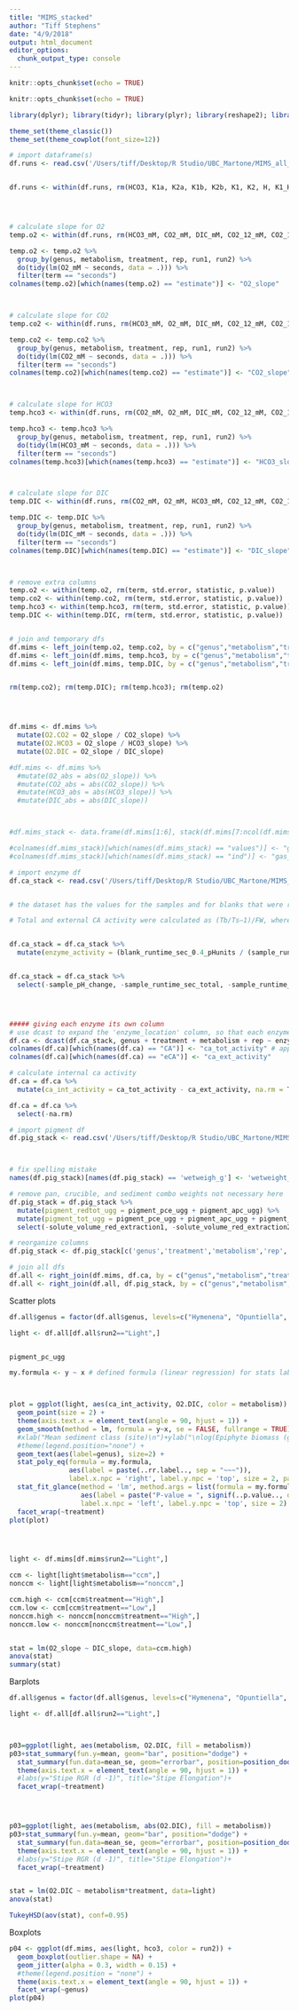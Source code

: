 ```yaml
---
title: "MIMS_stacked"
author: "Tiff Stephens"
date: "4/9/2018"
output: html_document
editor_options: 
  chunk_output_type: console
---
```


```r
knitr::opts_chunk$set(echo = TRUE)
```


```r
knitr::opts_chunk$set(echo = TRUE)

library(dplyr); library(tidyr); library(plyr); library(reshape2); library(lubridate); library(ggplot2); library(DT); library(leaflet); library(htmlwidgets); library(htmltools); library(shiny); library(mapview); library(sp); library(sf); library(knitr); library(cowplot); library(ggpmisc); library(broom)

theme_set(theme_classic())
theme_set(theme_cowplot(font_size=12)) 
```

\mims \cleaning \stacked
```r
# import dataframe(s)
df.runs <- read.csv('/Users/tiff/Desktop/R Studio/UBC_Martone/MIMS_all_b.csv', stringsAsFactors = FALSE, header = TRUE)


df.runs <- within(df.runs, rm(HCO3, K1a, K2a, K1b, K2b, K1, K2, H, K1_HCO3, K2_HCO3))




# calculate slope for O2
temp.o2 <- within(df.runs, rm(HCO3_mM, CO2_mM, DIC_mM, CO2_12_mM, CO2_13_mM, salinity, temperature, pH))

temp.o2 <- temp.o2 %>%
  group_by(genus, metabolism, treatment, rep, run1, run2) %>%
  do(tidy(lm(O2_mM ~ seconds, data = .))) %>%
  filter(term == "seconds")
colnames(temp.o2)[which(names(temp.o2) == "estimate")] <- "O2_slope"



# calculate slope for CO2
temp.co2 <- within(df.runs, rm(HCO3_mM, O2_mM, DIC_mM, CO2_12_mM, CO2_13_mM, salinity, temperature, pH))

temp.co2 <- temp.co2 %>%
  group_by(genus, metabolism, treatment, rep, run1, run2) %>%
  do(tidy(lm(CO2_mM ~ seconds, data = .))) %>%
  filter(term == "seconds")
colnames(temp.co2)[which(names(temp.co2) == "estimate")] <- "CO2_slope"



# calculate slope for HCO3
temp.hco3 <- within(df.runs, rm(CO2_mM, O2_mM, DIC_mM, CO2_12_mM, CO2_13_mM, salinity, temperature, pH))

temp.hco3 <- temp.hco3 %>%
  group_by(genus, metabolism, treatment, rep, run1, run2) %>%
  do(tidy(lm(HCO3_mM ~ seconds, data = .))) %>%
  filter(term == "seconds")
colnames(temp.hco3)[which(names(temp.hco3) == "estimate")] <- "HCO3_slope"



# calculate slope for DIC
temp.DIC <- within(df.runs, rm(CO2_mM, O2_mM, HCO3_mM, CO2_12_mM, CO2_13_mM, salinity, temperature, pH))

temp.DIC <- temp.DIC %>%
  group_by(genus, metabolism, treatment, rep, run1, run2) %>%
  do(tidy(lm(DIC_mM ~ seconds, data = .))) %>%
  filter(term == "seconds")
colnames(temp.DIC)[which(names(temp.DIC) == "estimate")] <- "DIC_slope"



# remove extra columns
temp.o2 <- within(temp.o2, rm(term, std.error, statistic, p.value))
temp.co2 <- within(temp.co2, rm(term, std.error, statistic, p.value))
temp.hco3 <- within(temp.hco3, rm(term, std.error, statistic, p.value))
temp.DIC <- within(temp.DIC, rm(term, std.error, statistic, p.value))


# join and temporary dfs
df.mims <- left_join(temp.o2, temp.co2, by = c("genus","metabolism","treatment","rep","run1","run2"))
df.mims <- left_join(df.mims, temp.hco3, by = c("genus","metabolism","treatment","rep","run1","run2"))
df.mims <- left_join(df.mims, temp.DIC, by = c("genus","metabolism","treatment","rep","run1","run2"))


rm(temp.co2); rm(temp.DIC); rm(temp.hco3); rm(temp.o2)




df.mims <- df.mims %>% 
  mutate(O2.CO2 = O2_slope / CO2_slope) %>%
  mutate(O2.HCO3 = O2_slope / HCO3_slope) %>% 
  mutate(O2.DIC = O2_slope / DIC_slope)

```


\hmm
```r

#df.mims <- df.mims %>% 
  #mutate(O2_abs = abs(O2_slope)) %>% 
  #mutate(CO2_abs = abs(CO2_slope)) %>% 
  #mutate(HCO3_abs = abs(HCO3_slope)) %>% 
  #mutate(DIC_abs = abs(DIC_slope))



#df.mims_stack <- data.frame(df.mims[1:6], stack(df.mims[7:ncol(df.mims)]))

#colnames(df.mims_stack)[which(names(df.mims_stack) == "values")] <- "gas_slope"
#colnames(df.mims_stack)[which(names(df.mims_stack) == "ind")] <- "gas_id"
```




\enzymescleaning
```r
# import enzyme df
df.ca_stack <- read.csv('/Users/tiff/Desktop/R Studio/UBC_Martone/MIMS_enzymes.csv', stringsAsFactors = FALSE, header = TRUE)


# the dataset has the values for the samples and for blanks that were run in parallel with the samples. The sample values need to be corrected using the blanks

# Total and external CA activity were calculated as (Tb/Ts–1)/FW, where Tb=the time it took for a blank sample with just assay buffer to drop 0.4 pH units, Ts=the time it took for the algal extract (total) or buffer with an intact thallus (external) to drop 0.4 pH units, and FW=fresh weight of the algae in grams. eCA activity was normalized to the dry weight of the thalli. The iCA activity was calculated by subtracting the eCA from the total CA activity (Hofmann et al. 2013).


df.ca_stack = df.ca_stack %>% 
  mutate(enzyme_activity = (blank_runtime_sec_0.4_pHunits / (sample_runtime_sec_0.4_pHunits - 1)) / dryweight_g, na.rm = TRUE)


df.ca_stack = df.ca_stack %>% 
  select(-sample_pH_change, -sample_runtime_sec_total, -sample_runtime_sec_0.4_pHunits, -sample_pH_units_persecond, -blank_pH_change, -blank_runtime_sec_total, -blank_runtime_sec_0.4_pHunits, -blank_pH_units_persecond, -sample_pH_start, -sample_pH_end, -blank_pH_start, -blank_pH_end, -dryweight_g, -na.rm)




##### giving each enzyme its own column
# use dcast to expand the 'enzyme_location' column, so that each enzyme has it's own column for each variable
df.ca <- dcast(df.ca_stack, genus + treatment + metabolism + rep ~ enzyme_location, na.rm = TRUE) # dcast spread
colnames(df.ca)[which(names(df.ca) == "CA")] <- "ca_tot_activity" # apply unique names
colnames(df.ca)[which(names(df.ca) == "eCA")] <- "ca_ext_activity"

# calculate internal ca activity
df.ca = df.ca %>% 
  mutate(ca_int_activity = ca_tot_activity - ca_ext_activity, na.rm = TRUE)

df.ca = df.ca %>% 
  select(-na.rm)
```


\pigmentcleaning
```r
# import pigment df
df.pig_stack <- read.csv('/Users/tiff/Desktop/R Studio/UBC_Martone/MIMS_pigments.csv', stringsAsFactors = FALSE, header = TRUE)



# fix spelling mistake
names(df.pig_stack)[names(df.pig_stack) == 'wetweigh_g'] <- 'wetweight_g' # rename site columns

# remove pan, crucible, and sediment combo weights not necessary here
df.pig_stack = df.pig_stack %>% 
  mutate(pigment_redtot_ugg = pigment_pce_ugg + pigment_apc_ugg) %>% 
  mutate(pigment_tot_ugg = pigment_pce_ugg + pigment_apc_ugg + pigment_chla_ugg) %>% 
  select(-solute_volume_red_extraction1, -solute_volume_red_extraction2, -solute_volume_green_extraction, -wetweight_g, -wetdry_conversion, -dryweight_g)

# reorganize columns
df.pig_stack <- df.pig_stack[c('genus','treatment','metabolism','rep','pigment_pc_ugg','pigment_pe_ugg','pigment_pce_ugg','pigment_apc_ugg','pigment_chla_ugg','pigment_redtot_ugg','pigment_tot_ugg')]
```


\joinDFs
```r
# join all dfs
df.all <- right_join(df.mims, df.ca, by = c("genus","metabolism","treatment","rep"))
df.all <- right_join(df.all, df.pig_stack, by = c("genus","metabolism","treatment","rep"))
```





Scatter plots
```r
df.all$genus = factor(df.all$genus, levels=c("Hymenena", "Opuntiella", "Plocamium", "Rhodymenia", "Odonthalia", "Osmundea", "Pyropia", "Schizymenia"))

light <- df.all[df.all$run2=="Light",]


pigment_pc_ugg

my.formula <- y ~ x # defined formula (linear regression) for stats labels on plot



plot = ggplot(light, aes(ca_int_activity, O2.DIC, color = metabolism)) +
  geom_point(size = 2) +
  theme(axis.text.x = element_text(angle = 90, hjust = 1)) +
  geom_smooth(method = lm, formula = y~x, se = FALSE, fullrange = TRUE) +
  #xlab("Mean sediment class (site)\n")+ylab("\nlog(Epiphyte biomass (g per plant, DW))") +
  #theme(legend.position="none") +
  geom_text(aes(label=genus), size=2) +
  stat_poly_eq(formula = my.formula, 
               aes(label = paste(..rr.label.., sep = "~~~")), 
               label.x.npc = 'right', label.y.npc = 'top', size = 2, parse = TRUE) +
  stat_fit_glance(method = 'lm', method.args = list(formula = my.formula), geom = 'text',
                  aes(label = paste("P-value = ", signif(..p.value.., digits = 3), sep = "")),
                  label.x.npc = 'left', label.y.npc = 'top', size = 2) +
  facet_wrap(~treatment)
plot(plot)




light <- df.mims[df.mims$run2=="Light",]

ccm <- light[light$metabolism=="ccm",]
nonccm <- light[light$metabolism=="nonccm",]

ccm.high <- ccm[ccm$treatment=="High",]
ccm.low <- ccm[ccm$treatment=="Low",]
nonccm.high <- nonccm[nonccm$treatment=="High",]
nonccm.low <- nonccm[nonccm$treatment=="Low",]


stat = lm(O2_slope ~ DIC_slope, data=ccm.high)
anova(stat)
summary(stat)
```


Barplots
```r
df.all$genus = factor(df.all$genus, levels=c("Hymenena", "Opuntiella", "Plocamium", "Rhodymenia", "Odonthalia", "Osmundea", "Pyropia", "Schizymenia"))

light <- df.all[df.all$run2=="Light",]



p03=ggplot(light, aes(metabolism, O2.DIC, fill = metabolism))
p03+stat_summary(fun.y=mean, geom="bar", position="dodge") +
  stat_summary(fun.data=mean_se, geom="errorbar", position=position_dodge(width=0.90), width=0.2) +
  theme(axis.text.x = element_text(angle = 90, hjust = 1)) +
  #labs(y="Stipe RGR (d -1)", title="Stipe Elongation")+
  facet_wrap(~treatment)




p03=ggplot(light, aes(metabolism, abs(O2.DIC), fill = metabolism))
p03+stat_summary(fun.y=mean, geom="bar", position="dodge") +
  stat_summary(fun.data=mean_se, geom="errorbar", position=position_dodge(width=0.90), width=0.2) +
  theme(axis.text.x = element_text(angle = 90, hjust = 1)) +
  #labs(y="Stipe RGR (d -1)", title="Stipe Elongation")+
  facet_wrap(~treatment)


stat = lm(O2.DIC ~ metabolism*treatment, data=light)
anova(stat)

TukeyHSD(aov(stat), conf=0.95)
```


Boxplots
```r
p04 <- ggplot(df.mims, aes(light, hco3, color = run2)) +
  geom_boxplot(outlier.shape = NA) +
  geom_jitter(alpha = 0.3, width = 0.15) +
  #theme(legend.position = "none") +
  theme(axis.text.x = element_text(angle = 90, hjust = 1)) +
  facet_wrap(~genus)
plot(p04)
```





